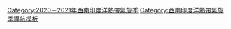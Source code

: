 {{Hurricane season bar
 |name=2020－2021年西南印度洋熱帶氣旋季
 |year=2020－2021
 |region=西南印度洋
 |type=熱帶氣旋
 |trackmap=2020-2021 South-West Indian Ocean cyclone season summary.png
 |storms=
{{Hurricane season bar/button
 |intensity=TC
 |stormname=艾麗西亞
 |linkname=2020－2021年西南印度洋熱帶氣旋季#熱帶氣旋艾麗西亞（Alicia）
}}
{{Hurricane season bar/button
 |intensity=TD
 |stormname=02
 |linkname=2020－2021年西南印度洋熱帶氣旋季#熱帶低氣壓02
}}
{{Hurricane season bar/button
 |intensity=STS
 |stormname=邦戈約
 |linkname=2020－2021年西南印度洋熱帶氣旋季#強烈熱帶風暴邦戈約（Bongoyo）
}}
{{Hurricane season bar/button
 |intensity=STS
 |stormname=查蘭
 |linkname=2020－2021年西南印度洋熱帶氣旋季#強烈熱帶風暴夏朗（Chalane）
}}
{{Hurricane season bar/button
 |intensity=TD
 |stormname=05
 |linkname=2020－2021年西南印度洋熱帶氣旋季#熱帶低氣壓05
}}
{{Hurricane season bar/button
 |intensity=STS
 |stormname=達尼洛
 |linkname=2020－2021年西南印度洋熱帶氣旋季#強烈熱帶風暴達尼洛（Danilo）
}}
{{Hurricane season bar/button
 |intensity=TC
 |stormname=埃洛伊塞
 |linkname=2020－2021年西南印度洋熱帶氣旋季#熱帶氣旋埃洛伊斯（Eloise）
}}
{{Hurricane season bar gap}}
{{Hurricane season bar/button
 |intensity=MTS
 |stormname=約書亞
 |linkname=2020－2021年西南印度洋熱帶氣旋季#中度熱帶風暴約書亞（Joshua）
}}
{{Hurricane season bar/button
 |intensity=TD
 |stormname=09
 |linkname=2020－2021年西南印度洋熱帶氣旋季#熱帶低氣壓09
}}
{{Hurricane season bar/button
 |intensity=VITC
 |stormname=法拉吉
 |linkname=2020－2021年西南印度洋熱帶氣旋季#特強熱帶氣旋法拉吉（Faraji）
}}
{{Hurricane season bar/button
 |intensity=TC
 |stormname=關貝
 |linkname=2020－2021年西南印度洋熱帶氣旋季#熱帶氣旋關貝（Guambe）
}}
{{Hurricane season bar/button
 |intensity=TC
 |stormname=瑪麗安
 |linkname=2020－2021年西南印度洋熱帶氣旋季#熱帶氣旋瑪麗安（Marian）
}}
{{Hurricane season bar/button
 |intensity=ITC
 |stormname=哈瓦那
 |linkname=2020－2021年西南印度洋熱帶氣旋季#強烈熱帶氣旋哈瓦那（Habana）
}}
{{Hurricane season bar/button
 |intensity=MTS
 |stormname=伊曼
 |linkname=2020－2021年西南印度洋熱帶氣旋季#中度熱帶風暴伊曼（Iman）
}}
{{Hurricane season bar gap}}
{{Hurricane season bar/button
 |intensity=TD
 |stormname=15
 |linkname=2020－2021年西南印度洋熱帶氣旋季#熱帶低氣壓15
}}
{{Hurricane season bar/button
 |intensity=TC
 |stormname=喬波
 |linkname=2020－2021年西南印度洋熱帶氣旋季#熱帶氣旋喬波（Jobo）
}}
}}<noinclude>
[[Category:2020－2021年西南印度洋熱帶氣旋季]]
[[Category:西南印度洋熱帶氣旋季導航模板]]
</noinclude>